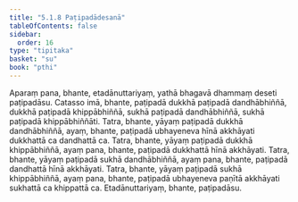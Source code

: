 ```yaml
---
title: "5.1.8 Paṭipadādesanā"
tableOfContents: false
sidebar:
  order: 16
type: "tipitaka"
basket: "su"
book: "pthi"
---
```



<DynamicBreadcrumb />

<Division number="152" book="pthi">

<Paragraph number="312" book="pthi">
Aparaṃ pana, bhante, etadānuttariyaṃ, yathā bhagavā dhammaṃ deseti paṭipadāsu. Catasso imā, bhante, paṭipadā dukkhā paṭipadā dandhābhiññā, dukkhā paṭipadā khippābhiññā, sukhā paṭipadā dandhābhiññā, sukhā paṭipadā khippābhiññāti. Tatra, bhante, yāyaṃ paṭipadā dukkhā dandhābhiññā, ayaṃ, bhante, paṭipadā ubhayeneva hīnā akkhāyati dukkhattā ca dandhattā ca. Tatra, bhante, yāyaṃ paṭipadā dukkhā khippābhiññā, ayaṃ pana, bhante, paṭipadā dukkhattā hīnā akkhāyati. Tatra, bhante, yāyaṃ paṭipadā sukhā dandhābhiññā, ayaṃ pana, bhante, paṭipadā dandhattā hīnā akkhāyati. Tatra, bhante, yāyaṃ paṭipadā sukhā khippābhiññā, ayaṃ pana, bhante, paṭipadā ubhayeneva paṇītā akkhāyati sukhattā ca khippattā ca. Etadānuttariyaṃ, bhante, paṭipadāsu.
</Paragraph>
</Division>